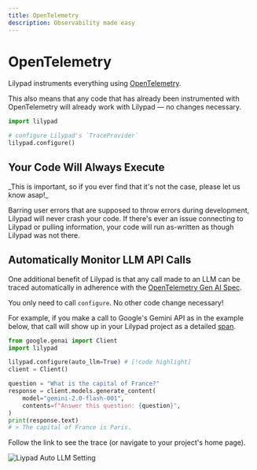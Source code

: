 ```yaml
---
title: OpenTelemetry
description: Observability made easy
---
```


# OpenTelemetry

Lilypad instruments everything using [OpenTelemetry](https://opentelemetry.io/).

This also means that any code that has already been instrumented with OpenTelemetry will already work with Lilypad — no changes necessary.

```python
import lilypad

# configure Lilypad's `TraceProvider`
lilypad.configure()
```

## Your Code Will Always Execute

<Warning>
    _This is important, so if you ever find that it's not the case, please let us know asap!_
</Warning>

Barring user errors that are supposed to throw errors during development, Lilypad will never crash your code. If there's ever an issue connecting to Lilypad or pulling information, your code will run as-written as though Lilypad was not there.

## Automatically Monitor LLM API Calls

One additional benefit of Lilypad is that any call made to an LLM can be traced automatically in adherence with the [OpenTelemetry Gen AI Spec](https://opentelemetry.io/docs/specs/semconv/registry/attributes/gen-ai/).

You only need to call `configure`. No other code change necessary!

For example, if you make a call to Google's Gemini API as in the example below, that call will show up in your Lilypad project as a detailed [span](/docs/lilypad/observability/spans).

```python
from google.genai import Client
import lilypad

lilypad.configure(auto_llm=True) # [!code highlight]
client = Client()

question = "What is the capital of France?"
response = client.models.generate_content(
    model="gemini-2.0-flash-001",
    contents=f"Answer this question: {question}",
)
print(response.text)
# > The capital of France is Paris.
```

Follow the link to see the trace (or navigate to your project's home page).

![Liypad Auto LLM Setting](/assets/docs/lilypad/observability/open-telemetry/auto-llm.webp)
